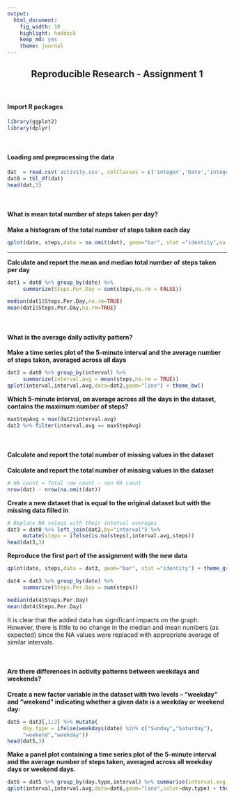 ```yaml
---
output:
  html_document:
    fig_width: 10
    highlight: haddock
    keep_md: yes
    theme: journal
---
```

<h2 style="text-align:center">Reproducible Research - Assignment 1</h2>

<br/><h4>Import R packages</h4>

```r
library(ggplot2)
library(dplyr)
```

<br/><h4>Loading and preprocessing the data</h4>

```r
dat  = read.csv('activity.csv', colClasses = c('integer','Date','integer'))
dat0 = tbl_df(dat)
head(dat,3)
```

<br/><h4>What is mean total number of steps taken per day?</h4>

<b>Make a histogram of the total number of steps taken each day</b>
```r
qplot(date, steps,data = na.omit(dat), geom="bar", stat ="identity",na.rm=TRUE) + theme_gray()
```

<hr/>

<b>Calculate and report the mean and median total number of steps taken per day</b>

```r
dat1 = dat0 %>% group_by(date) %>% 
     summarize(Steps.Per.Day = sum(steps,na.rm = FALSE))

median(dat1$Steps.Per.Day,na.rm=TRUE)
mean(dat1$Steps.Per.Day,na.rm=TRUE)
```

<br/><h4>What is the average daily activity pattern?</h4></b>

<b>Make a time series plot of the 5-minute interval and the average number of steps taken, averaged across all days</b>
```r
dat2 = dat0 %>% group_by(interval) %>% 
     summarize(interval.avg = mean(steps,na.rm = TRUE))
qplot(interval,interval.avg,data=dat2,geom="line") + theme_bw()
```

<b>Which 5-minute interval, on average across all the days in the dataset, contains the maximum number of steps?</b>

```r
maxStepAvg = max(dat2$interval.avg)
dat2 %>% filter(interval.avg == maxStepAvg)
```

<br/><h4>Calculate and report the total number of missing values in the dataset</h4></b>
<b>Calculate and report the total number of missing values in the dataset</b>

```r
# NA count = Total row count - non NA count
nrow(dat) - nrow(na.omit(dat))
```

<b>Create a new dataset that is equal to the original dataset but with the missing data filled in</b>

```r
# Replace NA values with their interval averages
dat3 = dat0 %>% left_join(dat2,by="interval") %>%
     mutate(steps = ifelse(is.na(steps),interval.avg,steps))
head(dat3,3)
```

<b>Reproduce the first part of the assignment with the new data</b>

```r
qplot(date, steps,data = dat3, geom="bar", stat ="identity") + theme_gray()

dat4 = dat3 %>% group_by(date) %>% 
     summarize(Steps.Per.Day = sum(steps))

median(dat4$Steps.Per.Day)
mean(dat4$Steps.Per.Day)

```

It is clear that the added data has significant impacts on the graph. However, there is little to no change in the median and mean numbers (as expected) since the NA values were replaced with appropriate average of similar intervals.


<br/><h4>Are there differences in activity patterns between weekdays and weekends?</h4>
<b>Create a new factor variable in the dataset with two levels – “weekday” and “weekend” indicating whether a given date is a weekday or weekend day:</b>
```r
dat5 = dat3[,1:3] %>% mutate(
     day.type = ifelse(weekdays(date) %in% c("Sunday","Saturday"),
     "weekend","weekday"))
head(dat5,3)
```

<b>Make a panel plot containing a time series plot of the 5-minute interval and the average number of steps taken, averaged across all weekday days or weekend days.</b>

```r
dat6 = dat5 %>% group_by(day.type,interval) %>% summarise(interval.avg = mean(steps))
qplot(interval,interval.avg,data=dat6,geom="line",color=day.type) + theme_bw()
```